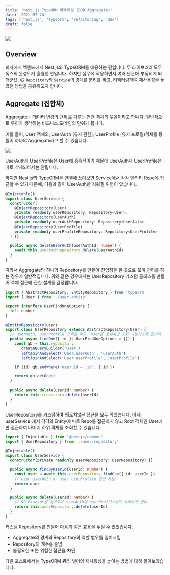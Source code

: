 ```yaml
---
title: 'Nest.js TypeORM 리팩터링 (DDD Aggregate)'
date: '2021-07-24'
tags: ['nest.js', 'typeorm', 'refactoring', 'ddd']
draft: false
---
```


![](https://velog.velcdn.com/images/loakick/post/404e5730-0cc7-46be-9851-e6649a487a30/Nestjs.png)

## Overview

회사에서 백엔드에서 Nest.js와 TypeORM를 애용하는 편입니다. 두 라이브러리 모두 독스의 완성도가 훌륭한 편입니다. 하지만 실무에 적용하면서 여러 난관에 부딪히게 되더군요. 😃 `Repository`와 `Service`의 경계를 분리를 하고, 리팩터링하여 재사용성을 높였던 방법을 공유하고자 합니다.

## Aggregate (집합체)

Aggregate는 데이터 변경의 단위로 다루는 연관 객체의 묶음이라고 합니다. 일반적으로 우리가 생각하는 비즈니스 도메인의 단위가 됩니다.

예를 들어, User 객체와, UserAuth (유저 권한), UserProfile (유저 프로필)객체를 통틀어 하나의 Aggregate라고 할 수 있습니다.

![](https://miro.medium.com/max/796/1*Mj9nnEyxifzPlaSYHFwkNA.png)

UserAuth와 UserProfile은 User에 종속적이기 때문에 UserAuth나 UserProfile은 따로 삭제되어서는 안됩니다.

하지만 Nest.js와 TypeORM을 연결해 쓰다보면 Service에서 각각 엔티티 Repo에 접근할 수 있기 때문에, 다음과 같이 UserAuth만 지워질 위험이 있습니다.

```typescript
@Injectable()
export class UserService {
  constructor(
    @InjectRepository(User)
    private readonly userRepository: Repository<User>,
    @InjectRepository(UserAuth)
    private readonly userAuthRepository: Repository<UserAuth>,
    @InjectRepository(UserProfile)
    private readonly userProfileRepository: Repository<UserProfile>
  ) {}

  public async deleteUserAuth(userAuthId: number) {
    await this.userAuthRepository.delete(userAuthId)
  }
}
```

따라서 Aggregate당 하나의 Repository를 만들어 진입점을 한 곳으로 모아 관리를 하는 경우가 일반적입니다. 위와 같은 경우에서는 UserRepository 커스텀 클래스를 만들어 객체 접근에 관한 설계를 결정합니다.

```typescript
import { AbstractRepository, EntityRepository } from 'typeorm'
import { User } from './user.entity'

export interface UserFindOneOptions {
  id?: number
}

@EntityRepository(User)
export class UserRepository extends AbstractRepository<User> {
  // userAuth, userProfile 조회를 막고, user를 통해서만 조회 가능하도록 합니다.
  public async findOne({ id }: UserFindOneOptions = {}) {
    const qb = this.repository
      .createQueryBuilder('User')
      .leftJoinAndSelect('User.userAuth', 'userAuth')
      .leftJoinAndSelect('User.userProfile', 'userProfile')

    if (id) qb.andWhere('User.id = :id', { id })

    return qb.getOne()
  }

  public async delete(userId: number) {
    return this.repository.delete(userId)
  }
}
```

UserRepository를 커스텀하여 의도치않은 접근을 모두 막았습니다. 이제 userService 에서 각각의 Entity에 따로 Repo를 접근하지 않고 Root 객체인 User에만 접근하여 나머지 하위 객체를 조회할 수 있습니다.

```typescript
import { Injectable } from '@nestjs/common'
import { UserRepository } from './user.repository'

@Injectable()
export class UserService {
  constructor(private readonly userRepository: UserRepository) {}

  public async findByUserId(userId: number) {
    const user = await this.userRepository.findOne({ id: userId })
    // user.userAuth or user.userProfile 접근 가능!
    return user
  }

  public async delete(userId: number) {
    // DB Cascade를 걸어주어 userAuth와 userProfile까지 삭제되게 한다.
    return this.userRepository.delete(userId)
  }
}
```

커스텀 Repository를 만들어 다음과 같은 효용을 누릴 수 있었습니다.

- Aggregate의 경계와 Repository의 역할 범위를 일치시킴
- Repository의 개수를 줄임
- 불필요한 또는 위험한 접근을 차단

다음 포스트에서는 TypeORM 쿼리 빌더의 재사용성을 높이는 방법에 대해 알아보겠습니다.

